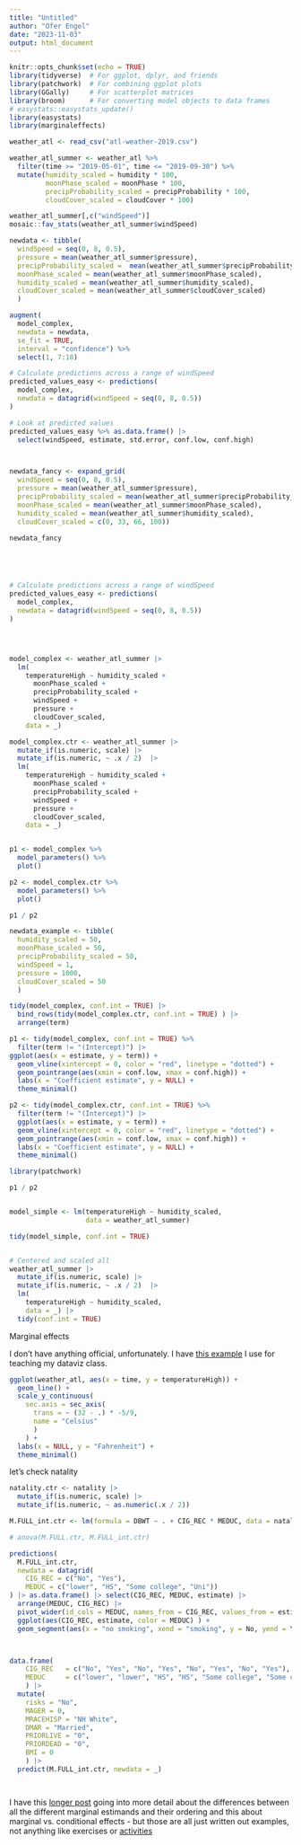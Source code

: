 ```yaml
---
title: "Untitled"
author: "Ofer Engel"
date: "2023-11-03"
output: html_document
---
```


```r
knitr::opts_chunk$set(echo = TRUE)
library(tidyverse)  # For ggplot, dplyr, and friends
library(patchwork)  # For combining ggplot plots
library(GGally)     # For scatterplot matrices
library(broom)      # For converting model objects to data frames
# easystats::easystats_update()
library(easystats)
library(marginaleffects)

weather_atl <- read_csv("atl-weather-2019.csv")
```



```r
weather_atl_summer <- weather_atl %>% 
  filter(time >= "2019-05-01", time <= "2019-09-30") %>% 
  mutate(humidity_scaled = humidity * 100,
         moonPhase_scaled = moonPhase * 100,
         precipProbability_scaled = precipProbability * 100,
         cloudCover_scaled = cloudCover * 100)

weather_atl_summer[,c("windSpeed")]
mosaic::fav_stats(weather_atl_summer$windSpeed)

newdata <- tibble(
  windSpeed = seq(0, 8, 0.5),
  pressure = mean(weather_atl_summer$pressure),
  precipProbability_scaled =  mean(weather_atl_summer$precipProbability_scaled),
  moonPhase_scaled = mean(weather_atl_summer$moonPhase_scaled),
  humidity_scaled = mean(weather_atl_summer$humidity_scaled),
  cloudCover_scaled = mean(weather_atl_summer$cloudCover_scaled)
  )

augment(
  model_complex, 
  newdata = newdata,
  se_fit = TRUE, 
  interval = "confidence") %>% 
  select(1, 7:10)

# Calculate predictions across a range of windSpeed
predicted_values_easy <- predictions(
  model_complex,
  newdata = datagrid(windSpeed = seq(0, 8, 0.5))
)

# Look at predicted values
predicted_values_easy %>% as.data.frame() |> 
  select(windSpeed, estimate, std.error, conf.low, conf.high)



newdata_fancy <- expand_grid(
  windSpeed = seq(0, 8, 0.5),
  pressure = mean(weather_atl_summer$pressure),
  precipProbability_scaled = mean(weather_atl_summer$precipProbability_scaled),
  moonPhase_scaled = mean(weather_atl_summer$moonPhase_scaled),
  humidity_scaled = mean(weather_atl_summer$humidity_scaled),
  cloudCover_scaled = c(0, 33, 66, 100))

newdata_fancy





# Calculate predictions across a range of windSpeed
predicted_values_easy <- predictions(
  model_complex,
  newdata = datagrid(windSpeed = seq(0, 8, 0.5))
)




model_complex <- weather_atl_summer |> 
  lm(
    temperatureHigh ~ humidity_scaled + 
      moonPhase_scaled + 
      precipProbability_scaled + 
      windSpeed + 
      pressure + 
      cloudCover_scaled, 
    data = _)

model_complex.ctr <- weather_atl_summer |> 
  mutate_if(is.numeric, scale) |>
  mutate_if(is.numeric, ~ .x / 2)  |> 
  lm(
    temperatureHigh ~ humidity_scaled + 
      moonPhase_scaled + 
      precipProbability_scaled + 
      windSpeed + 
      pressure + 
      cloudCover_scaled, 
    data = _)


p1 <- model_complex %>% 
  model_parameters() %>% 
  plot()

p2 <- model_complex.ctr %>% 
  model_parameters() %>% 
  plot()

p1 / p2

newdata_example <- tibble(
  humidity_scaled = 50, 
  moonPhase_scaled = 50,
  precipProbability_scaled = 50, 
  windSpeed = 1, 
  pressure = 1000, 
  cloudCover_scaled = 50
  )

tidy(model_complex, conf.int = TRUE) |> 
  bind_rows(tidy(model_complex.ctr, conf.int = TRUE) ) |> 
  arrange(term)

p1 <- tidy(model_complex, conf.int = TRUE) %>%
  filter(term != "(Intercept)") |> 
ggplot(aes(x = estimate, y = term)) +
  geom_vline(xintercept = 0, color = "red", linetype = "dotted") +
  geom_pointrange(aes(xmin = conf.low, xmax = conf.high)) + 
  labs(x = "Coefficient estimate", y = NULL) +
  theme_minimal()

p2 <- tidy(model_complex.ctr, conf.int = TRUE) %>%
  filter(term != "(Intercept)") |> 
  ggplot(aes(x = estimate, y = term)) +
  geom_vline(xintercept = 0, color = "red", linetype = "dotted") +
  geom_pointrange(aes(xmin = conf.low, xmax = conf.high)) + 
  labs(x = "Coefficient estimate", y = NULL) +
  theme_minimal()

library(patchwork)

p1 / p2


model_simple <- lm(temperatureHigh ~ humidity_scaled, 
                   data = weather_atl_summer)

tidy(model_simple, conf.int = TRUE)


# Centered and scaled all
weather_atl_summer |> 
  mutate_if(is.numeric, scale) |>
  mutate_if(is.numeric, ~ .x / 2)  |> 
  lm(
    temperatureHigh ~ humidity_scaled,
    data = _) |> 
  tidy(conf.int = TRUE)


```



Marginal effects

I don’t have anything official, unfortunately. I have [this example](https://datavizf23.classes.andrewheiss.com/example/07-example.html#predicted-values-and-marginal-effects-in-2023) I use for teaching my dataviz class. 


```r
ggplot(weather_atl, aes(x = time, y = temperatureHigh)) +
  geom_line() +
  scale_y_continuous(
    sec.axis = sec_axis(
      trans = ~ (32 - .) * -5/9,
      name = "Celsius"
      )
    ) +
  labs(x = NULL, y = "Fahrenheit") +
  theme_minimal()
```


let's check natality 

```r

natality.ctr <- natality |>
  mutate_if(is.numeric, scale) |>
  mutate_if(is.numeric, ~ as.numeric(.x / 2))

M.FULL_int.ctr <- lm(formula = DBWT ~ . + CIG_REC * MEDUC, data = natality.ctr)

# anova(M.FULL.ctr, M.FULL_int.ctr)

predictions(
  M.FULL_int.ctr,
  newdata = datagrid(
    CIG_REC = c("No", "Yes"), 
    MEDUC = c("lower", "HS", "Some college", "Uni"))
) |> as.data.frame() |> select(CIG_REC, MEDUC, estimate) |> 
  arrange(MEDUC, CIG_REC) |> 
  pivot_wider(id_cols = MEDUC, names_from = CIG_REC, values_from = estimate) |> 
  ggplot(aes(CIG_REC, estimate, color = MEDUC) ) + 
  geom_segment(aes(x = "no smoking", xend = "smoking", y = No, yend = Yes))



data.frame(
    CIG_REC   = c("No", "Yes", "No", "Yes", "No", "Yes", "No", "Yes"),  
    MEDUC     = c("lower", "lower", "HS", "HS", "Some college", "Some college", "Uni", "Uni") 
    ) |> 
  mutate(
    risks = "No", 
    MAGER = 0, 
    MRACEHISP = "NH White", 
    DMAR = "Married", 
    PRIORLIVE = "0", 
    PRIORDEAD = "0", 
    BMI = 0
    ) |> 
  predict(M.FULL_int.ctr, newdata = _)




```



I have this [longer post](https://www.andrewheiss.com/blog/2022/05/20/marginalia/index.html#marginaleffectss-and-emmeanss-philosophies-of-averaging) going into more detail about the differences between all the different marginal estimands and their ordering and this about marginal vs. conditional effects - but those are all just written out examples, not anything like exercises or [activities](https://www.andrewheiss.com/blog/2022/11/29/conditional-marginal-marginaleffects/index.html)
